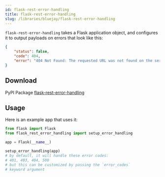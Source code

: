 ```yaml
---
id: flask-rest-error-handling
title: flask-rest-error-handling
slug: /libraries/bluejay/flask-rest-error-handling
---
```


`flask-rest-error-handling` takes a Flask application object, and configures it to output payloads on errors that look like this:

```json
{
    "status": false,
    "code": 404,
    "error": "404 Not Found: The requested URL was not found on the server. If you entered the URL manually please check your spelling and try again."
}
```

## Download

<span class="badge badge--success">PyPI Package</span> <a href="https://pypi.org/project/flask-rest-error-handling" target="_blank" rel="noopener noreferrer">flask-rest-error-handling</a>

## Usage

Here is an example app that uses it:

```python
from flask import Flask
from flask_rest_error_handling import setup_error_handling

app = Flask(__name__)

setup_error_handling(app)
# by default, it will handle these error codes:
# 401, 403, 404, 500
# but this can be customized by passing the `error_codes`
# keyword argument
```
